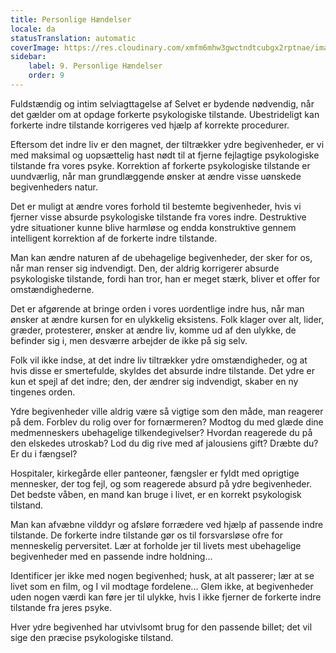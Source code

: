 ```yaml
---
title: Personlige Hændelser
locale: da
statusTranslation: automatic
coverImage: https://res.cloudinary.com/xmfm6mhw3gwctndtcubgx2rptnae/image/upload/v1740468922/small_cover_tratado_de_psicologia_revolucionaria_a4c0dca4e0.webp
sidebar:
    label: 9. Personlige Hændelser
    order: 9
---
```

Fuldstændig og intim selviagttagelse af Selvet er bydende nødvendig, når det gælder om at opdage forkerte psykologiske tilstande. Ubestrideligt kan forkerte indre tilstande korrigeres ved hjælp af korrekte procedurer.

Eftersom det indre liv er den magnet, der tiltrækker ydre begivenheder, er vi med maksimal og uopsættelig hast nødt til at fjerne fejlagtige psykologiske tilstande fra vores psyke. Korrektion af forkerte psykologiske tilstande er uundværlig, når man grundlæggende ønsker at ændre visse uønskede begivenheders natur.

Det er muligt at ændre vores forhold til bestemte begivenheder, hvis vi fjerner visse absurde psykologiske tilstande fra vores indre. Destruktive ydre situationer kunne blive harmløse og endda konstruktive gennem intelligent korrektion af de forkerte indre tilstande.

Man kan ændre naturen af de ubehagelige begivenheder, der sker for os, når man renser sig indvendigt. Den, der aldrig korrigerer absurde psykologiske tilstande, fordi han tror, han er meget stærk, bliver et offer for omstændighederne.

Det er afgørende at bringe orden i vores uordentlige indre hus, når man ønsker at ændre kursen for en ulykkelig eksistens. Folk klager over alt, lider, græder, protesterer, ønsker at ændre liv, komme ud af den ulykke, de befinder sig i, men desværre arbejder de ikke på sig selv.

Folk vil ikke indse, at det indre liv tiltrækker ydre omstændigheder, og at hvis disse er smertefulde, skyldes det absurde indre tilstande. Det ydre er kun et spejl af det indre; den, der ændrer sig indvendigt, skaber en ny tingenes orden.

Ydre begivenheder ville aldrig være så vigtige som den måde, man reagerer på dem. Forblev du rolig over for fornærmeren? Modtog du med glæde dine medmenneskers ubehagelige tilkendegivelser? Hvordan reagerede du på den elskedes utroskab? Lod du dig rive med af jalousiens gift? Dræbte du? Er du i fængsel?

Hospitaler, kirkegårde eller panteoner, fængsler er fyldt med oprigtige mennesker, der tog fejl, og som reagerede absurd på ydre begivenheder. Det bedste våben, en mand kan bruge i livet, er en korrekt psykologisk tilstand.

Man kan afvæbne vilddyr og afsløre forrædere ved hjælp af passende indre tilstande. De forkerte indre tilstande gør os til forsvarsløse ofre for menneskelig perversitet. Lær at forholde jer til livets mest ubehagelige begivenheder med en passende indre holdning...

Identificer jer ikke med nogen begivenhed; husk, at alt passerer; lær at se livet som en film, og I vil modtage fordelene... Glem ikke, at begivenheder uden nogen værdi kan føre jer til ulykke, hvis I ikke fjerner de forkerte indre tilstande fra jeres psyke.

Hver ydre begivenhed har utvivlsomt brug for den passende billet; det vil sige den præcise psykologiske tilstand.

